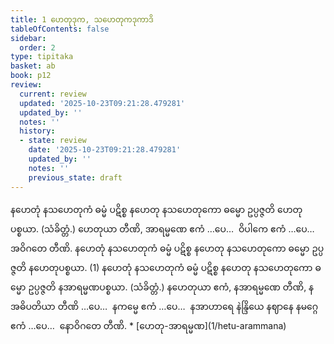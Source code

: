 ```yaml
---
title: 1 ဟေတုဒုက, သဟေတုကဒုကာဒိ
tableOfContents: false
sidebar:
  order: 2
type: tipitaka
basket: ab
book: p12
review:
  current: review
  updated: '2025-10-23T09:21:28.479281'
  updated_by: ''
  notes: ''
  history:
  - state: review
    date: '2025-10-23T09:21:28.479281'
    updated_by: ''
    notes: ''
    previous_state: draft
---
```



<ReviewStatus review={frontmatter.review} showDetails={true} />

<HypothesisAnnotation frontmatter={frontmatter} />

<DynamicBreadcrumb />

<Division number="1" book="p12" e="ch" v="40" p="159">

<Paragraph number="2" book="p12">
နဟေတုံ နသဟေတုကံ ဓမ္မံ ပဋိစ္စ နဟေတု နသဟေတုကော ဓမ္မော ဥပ္ပဇ္ဇတိ ဟေတုပစ္စယာ. (သံခိတ္တံ.)

</Paragraph>

<Paragraph number="3" book="p12">
ဟေတုယာ တီဏိ, အာရမ္မဏေ ဧကံ …ပေ…  ဝိပါကေ ဧကံ …ပေ…  အဝိဂတေ တီဏိ.

</Paragraph>

</Division>
<Division number="2" book="p12" e="ch" v="40" p="159">

<Paragraph number="4" book="p12">
နဟေတုံ နသဟေတုကံ ဓမ္မံ ပဋိစ္စ နဟေတု နသဟေတုကော ဓမ္မော ဥပ္ပဇ္ဇတိ နဟေတုပစ္စယာ. (1)

</Paragraph>

<Paragraph number="5" book="p12">
နဟေတုံ နသဟေတုကံ ဓမ္မံ ပဋိစ္စ နဟေတု နသဟေတုကော ဓမ္မော ဥပ္ပဇ္ဇတိ နအာရမ္မဏပစ္စယာ. (သံခိတ္တံ.)

</Paragraph>

<Paragraph number="6" book="p12">
နဟေတုယာ ဧကံ, နအာရမ္မဏေ တီဏိ, နအဓိပတိယာ တီဏိ …ပေ…  နကမ္မေ ဧကံ …ပေ…  နအာဟာရေ နဲန္ဒြိယေ နဈာနေ နမဂ္ဂေ ဧကံ …ပေ…  နောဝိဂတေ တီဏိ.

</Paragraph>
</Division>

<TableOfContents book="p12" section="1">
* [ဟေတု-အာရမ္မဏ](1/hetu-arammana)
</TableOfContents>